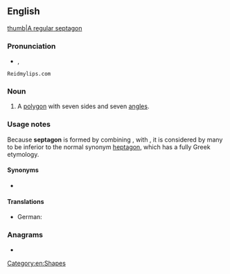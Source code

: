 ==English==
[[image:Heptagon.svg|thumb|A [[regular]] septagon]]

===Pronunciation===
* {{a|US}} {{enPR|sĕpt'əgŏn}}, {{IPA|en|/ˈsɛptəɡɒn/}}
 Reidmylips.com

===Noun===
{{en-noun}}

# {{lb|en|proscribed}} A [[polygon]] with seven sides and seven [[angle]]s.

===Usage notes===
Because '''septagon''' is formed by combining {{der|en|la|septem||seven}}, with {{der|en|grc|γωνία||angle}}, it is considered by many to be inferior to the normal synonym [[heptagon]], which has a fully Greek etymology.

====Synonyms====
* {{l|en|heptagon}}

====Translations====
{{trans-top|polygon with seven sides and six angles}}
{{trans-mid}}
* German: {{t|de|Septagon|n}}
{{trans-bottom}}

===Anagrams===
* {{anagrams|en|a=aegnopst|eptagons|gone past|pontages}}

[[Category:en:Shapes]]